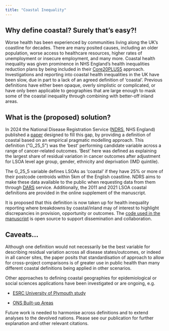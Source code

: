 ```yaml
---
title: "Coastal Inequality"
---
```


## Why define coastal? Surely that's easy?!

Worse health has been experienced by communities living along the UK's coastline for decades. There are many posited causes, including an older population, worse access to healthcare resources, higher rates of unemployment or insecure employment, and many more. Coastal health inequality was given prominence in NHS England's health inequalities reduction plans by being included in their [Core20PLUS5](https://www.england.nhs.uk/about/equality/equality-hub/national-healthcare-inequalities-improvement-programme/core20plus5/) approach. Investigations and reporting into coastal health inequalities in the UK have been slow, due in part to a lack of an agreed definition of 'coastal'. Previous definitions have either been opaque, overly simplistic or complicated, or have only been applicable to geographies that are large enough to mask some of the coastal inequality through combining with better-off inland areas.

## What is the (proposed) solution?

In 2024 the National Disease Registration Service ([NDRS](https://digital.nhs.uk/ndrs/our-work/ncras-work-programme), NHS England) published a [paper](https://doi.org/10.1136/bmjph-2024-001067) designed to fill this gap, by providing a definition of coastal based on an empirical pragmatic modelling approach. This definition ("G_25_5") was the 'best' performing candidate variable across a range of cancer-related outcomes. 'Best' here was defined as explaining the largest share of residual variation in cancer outcomes after adjustment for LSOA level age group, gender, ethnicity and deprivation (IMD quintile).

The G_25_5 variable defines LSOAs as 'coastal' if they have 25% or more of their postcode centroids within 5km of the English coastline. NDRS aims to make these data available to the public when requesting data from them through [DARS](https://digital.nhs.uk/services/data-access-request-service-dars) service. Additionally, the 2011 and 2021 LSOA coastal definitions are provided in the online supplement of the manuscript.

It is proposed that this definition is now taken up for health inequality reporting where breakdowns by coastal/inland may of interest to highlight discrepancies in provision, opportunity or outcomes. The [code used in the manuscript](https://github.com/DCEW/Coastal_BMJPH) is open source to support dissemination and collaboration.

## Caveats...

Although one definition would not necessarily be the best variable for describing residual variation across all disease states/outcomes, or indeed in all cancer sites, the paper posits that standardisation of approach to allow for cross-project comparisons is of greater use in public health than many different coastal definitions being applied in other scenarios.

Other approaches to defining coastal geographies for epidemiological or social sciences applications have been investigated or are ongoing, e.g.

-   [ESRC University of Plymouth study](https://www.plymouth.ac.uk/research/coastal-communities/towards-a-coastal-definition/esrc-funded-project)

-   [ONS Built-up Areas](https://www.ons.gov.uk/peoplepopulationandcommunity/housing/articles/townsandcitiescharacteristicsofbuiltupareasenglandandwales/census2021)

Future work is needed to harmonise across definitions and to extend analyses to the devolved nations. Please see our publication for further explanation and other relevant citations.
